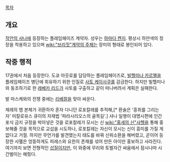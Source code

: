 [[목차]]

== 개요 ==

[[작안의 샤나]]에 등장하는 플레임헤이즈 계약자. 성우는 [[하마다 켄지]].
평상시 하얀색의 정장을 착용하고 있으며 [[wiki:"브리짓"계약의 주체]]는 장미의 형태로
봉인되어 있다.

== 작중 행적 ==
17권에서 처음 등장한다. 도쿄 아웃로를 담당하는 플레임헤이즈로, [[빌헬미나 카르멜]]을 플레임헤이즈 병단에 회유하기 위한 인질로 [[사토 케이사쿠]]를 감금한다. 하지만 빌헬미나와 동조하기로 한 [[레베카 리드]]가 사토를 구출하고 같이 떠나버려서 계획은 실패한다.

발 마스케와의 전쟁 중에는 [[리베잘]]을 맞아 싸운다.

제례의 뱀 본체가 귀환하자 혼자 다니던 로포칼레를 추적해,[* 환술은 '흥취를 그리는 자' 미칼로유스 큐이의 자재법 '파라시리오스의 골목길'.] 샤나 일행이 대명시편에 인간 포식 금지 규정을 박아넣은 것을 로포칼레가 모시는 신  [[wiki:"홍세의 신"샤헬]]을 통해 홍보해줄 것을 목적으로 교섭을 시도하나, 로포칼레는 자신이 모시는 신이 흥미를 가질 게 없다고 거절. 하지만 무언가를 발견했는지 태도를 바꿔 신위소환을 해버렸고, 곧이어 등장한 사혤은 엉뚱하게도 피레스와 요한의 존재를 섞어 만든 아이만 홍보하고 사라진다. 여기까지 보면 전형적인 [[삽질]]이지만, 이 와중에 무리와 토벌자간 싸움에서 잠시나마 시간벌이는 해줬다.
